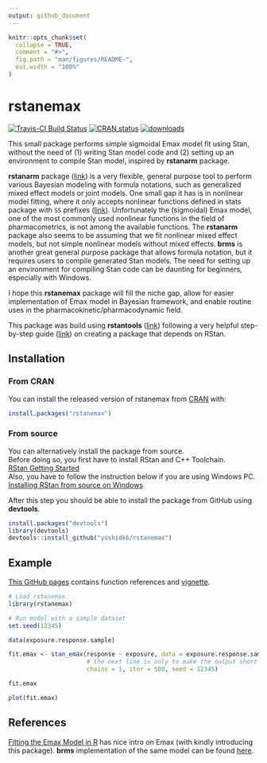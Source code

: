 ```yaml
---
output: github_document
---
```


<!-- README.md is generated from README.Rmd. Please edit that file -->

```r
knitr::opts_chunk$set(
  collapse = TRUE,
  comment = "#>",
  fig.path = "man/figures/README-",
  out.width = "100%"
)
```
# rstanemax

[![Travis-CI Build Status](https://travis-ci.org/yoshidk6/rstanemax.svg?branch=master)](https://travis-ci.org/yoshidk6/rstanemax)
[![CRAN status](https://www.r-pkg.org/badges/version/rstanemax)](https://cran.r-project.org/package=rstanemax)
[![downloads](https://cranlogs.r-pkg.org/badges/grand-total/rstanemax)](https://CRAN.R-project.org/package=rstanemax)


This small package performs simple sigmoidal Emax model fit using Stan, without the need of (1) writing Stan model code and (2) setting up an environment to compile Stan model, inspired by __rstanarm__ package.

__rstanarm__ package ([link](https://mc-stan.org/users/interfaces/rstanarm)) is a very flexible, general purpose tool to perform various Bayesian modeling with formula notations, such as generalized mixed effect models or joint models.
One small gap it has is in nonlinear model fitting, where it only accepts nonlinear functions defined in stats package with `SS` prefixes ([link](http://mc-stan.org/rstanarm/articles/glmer.html#relationship-to-nlmer)). 
Unfortunately the (sigmoidal) Emax model, one of the most commonly used nonlinear functions in the field of pharmacometrics, is not among the available functions.
The __rstanarm__ package also seems to be assuming that we fit nonlinear mixed effect models, but not simple nonlinear models without mixed effects. 
__brms__ is another great general purpose package that allows formula notation, but it requires users to compile generated Stan models. The need for setting up an environment for compiling Stan code can be daunting for beginners, especially with Windows.

I hope this __rstanemax__ package will fill the niche gap, allow for easier implementation of Emax model in Bayesian framework, and enable routine uses in the pharmacokinetic/pharmacodynamic field.

This package was build using __rstantools__ ([link](https://mc-stan.org/rstantools/)) following a very helpful step-by-step guide ([link](https://mc-stan.org/rstantools/articles/minimal-rstan-package.html)) on creating a package that depends on RStan. 


## Installation

### From CRAN

You can install the released version of rstanemax from [CRAN](https://CRAN.R-project.org) with:

``` r
install.packages("rstanemax")
```

### From source

You can alternatively install the package from source.  
Before doing so, you first have to install RStan and C++ Toolchain.  
[RStan Getting Started](https://github.com/stan-dev/rstan/wiki/RStan-Getting-Started)  
Also, you have to follow the instruction below if you are using Windows PC.  
[Installing RStan from source on Windows](https://github.com/stan-dev/rstan/wiki/Installing-RStan-from-source-on-Windows)  

After this step you should be able to install the package from GitHub using __devtools__.

``` r
install.packages("devtools")
library(devtools)
devtools::install_github("yoshidk6/rstanemax")
```

## Example

[This GitHub pages](https://yoshidk6.github.io/rstanemax/) contains function references and [vignette](https://yoshidk6.github.io/rstanemax/articles/emaxmodel.html).

```r
# Load rstanemax
library(rstanemax)

# Run model with a sample dataset
set.seed(12345)

data(exposure.response.sample)

fit.emax <- stan_emax(response ~ exposure, data = exposure.response.sample,
                      # the next line is only to make the output short
                      chains = 1, iter = 500, seed = 12345)
```

```r
fit.emax
```

```r
plot(fit.emax)
```

## References

[Fitting the Emax Model in R](https://www.kristianbrock.com/post/emax-intro/) has nice intro on Emax (with kindly introducing this package). __brms__ implementation of the same model can be found [here](https://rpubs.com/mvuorre/emax-brms).

